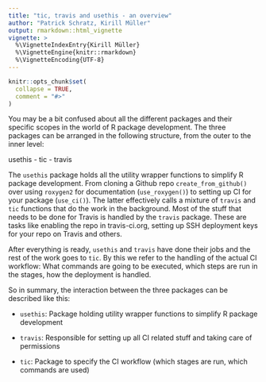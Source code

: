 ```yaml
---
title: "tic, travis and usethis - an overview"
author: "Patrick Schratz, Kirill Müller"
output: rmarkdown::html_vignette
vignette: >
  %\VignetteIndexEntry{Kirill Müller}
  %\VignetteEngine{knitr::rmarkdown}
  %\VignetteEncoding{UTF-8}
---
```


```r
knitr::opts_chunk$set(
  collapse = TRUE,
  comment = "#>"
)
```

You may be a bit confused about all the different packages and their specific scopes in the world of R package development.
The three packages can be arranged in the following structure, from the outer to the inner level:

usethis - tic - travis

The `usethis` package holds all the utility wrapper functions to simplify R package development.
From cloning a Github repo `create_from_github()` over using `roxygen2` for documentation (`use_roxygen()`) to setting up CI for your package (`use_ci()`).
The latter effectively calls a mixture of `travis` and `tic` functions that do the work in the background. 
Most of the stuff that needs to be done for Travis is handled by the `travis` package. 
These are tasks like enabling the repo in travis-ci.org, setting up SSH deployment keys for your repo on Travis and others.

After everything is ready, `usethis` and `travis` have done their jobs and the rest of the work goes to `tic`.
By this we refer to the handling of the actual CI workflow: What commands are going to be executed, which steps are run in the stages, how the deployment is handled.

So in summary, the interaction between the three packages can be described like this:

- `usethis`: Package holding utility wrapper functions to simplify R package development  

- `travis`: Responsible for setting up all CI related stuff and taking care of permissions  

- `tic`: Package to specify the CI workflow (which stages are run, which commands are used)  
